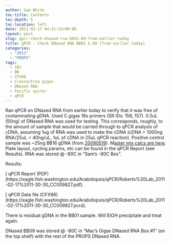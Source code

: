 ```yaml
---
author: Sam White
toc-title: Contents
toc-depth: 5
toc-location: left
date: 2011-02-17 04:21:12+00:00
layout: post
slug: qpcr-check-dnased-rna-bb01-09-from-earlier-today
title: qPCR - Check DNased RNA BB01 & 09 (from earlier today)
categories:
  - "2011"
  - "PROPS"
tags:
  - 18s
  - BB
  - CFX96
  - Crassostrea gigas
  - DNased RNA
  - Pacific oyster
  - qPCR
---
```


Ran qPCR on DNased RNA from earlier today to verify that it was free of contaminating gDNA. Used C.gigas 18s primers (SR IDs: 156, 157). 0.5uL (50ng) of DNased RNA was used for testing. This corresponds, roughly, to the amount of sample that would be carried through to qPCR analysis of cDNA, assuming 1ug of RNA was used to make the cDNA (cDNA = 1000ng RNA/25uL = 40ng/uL, 1uL of cDNA in 25uL qPCR reaction). Positive control sample was ~25ng BB16 gDNA (from [20090519](/Sam%27s+Working+Notebook+Jan-May+2009#sjw20090519)). M[aster mix calcs are here](https://eagle.fish.washington.edu/Arabidopsis/Notebook%20Workup%20Files/20110216-01.jpg). Plate layout, cycling params, etc can be found in the qPCR Report (see Results). RNA was stored @ -80C in "Sam's -80C Box".

Results:

[ qPCR Report (PDF)(https://eagle.fish.washington.edu/Arabidopsis/qPCR/Roberts%20Lab_2011-02-17%2011-30-30_CC009827.pdf).

[ qPCR Data file (CFX96)(https://eagle.fish.washington.edu/Arabidopsis/qPCR/Roberts%20Lab_2011-02-17%2011-30-30_CC009827.pcrd).

There is residual gDNA in the BB01 sample. Will EtOH precipitate and treat again.

DNased BB09 was stored @ -80C in "Mac's Gigas DNased RNA Box #1" (on the top shelf) with the rest of the PROPS DNased RNA.
